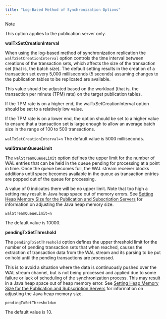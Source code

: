 ```yaml
---
title: "Log-Based Method of Synchronization Options"
---
```


<div id="log_based_sync_options" class="registered_link"></div>


<div class="note">

<div class="title">

Note

</div>

This option applies to the publication server only.

</div>

**walTxSetCreationInterval**

When using the log-based method of synchronization replication the `walTxSetCreationInterval` option controls the time interval between creations of the transaction sets, which affects the size of the transaction set (that is, the batch size). The default setting results in the creation of a transaction set every 5,000 milliseconds (5 seconds) assuming changes to the publication tables to be replicated are available.

This value should be adjusted based on the workload (that is, the transaction per minute (TPM) rate) on the target publication tables.

If the TPM rate is on a higher end, the walTxSetCreationInterval option should be set to a relatively low value.

If the TPM rate is on a lower end, the option should be set to a higher value to ensure that a transaction set is large enough to allow an average batch size in the range of 100 to 500 transactions.

`walTxSetCreationInterval=n` The default value is 5000 milliseconds.

**walStreamQueueLimit**

The `walStreamQueueLimit` option defines the upper limit for the number of WAL entries that can be held in the queue pending for processing at a point in time. Once the queue becomes full, the WAL stream receiver blocks additions until space becomes available in the queue as transaction entries are popped out of the queue for processing.

A value of 0 indicates there will be no upper limit. Note that too high a setting may result in Java heap space out of memory errors. See [Setting Heap Memory Size for the Publication and Subscription Servers](../../../05_smr_operation/01_prerequisites/#setting_heap_size_for_pub_and_sub) for information on adjusting the Java heap memory size.

`walStreamQueueLimit=n`

The default value is 10000.

**pendingTxSetThreshold**

The `pendingTxSetThreshold` option defines the upper threshold limit for the number of pending transaction sets that when reached, causes the extraction of transaction data from the WAL stream and its parsing to be put on hold until the pending transactions are processed.

This is to avoid a situation where the data is continuously pushed over the WAL stream channel, but is not being processed and applied due to some failure or lack of scheduling of the synchronization process. This may result in a Java heap space out of heap memory error. See [Setting Heap Memory Size for the Publication and Subscription Servers](../../../05_smr_operation/01_prerequisites/#setting_heap_size_for_pub_and_sub) for information on adjusting the Java heap memory size.

`pendingTxSetThreshold=n`

The default value is 10.
